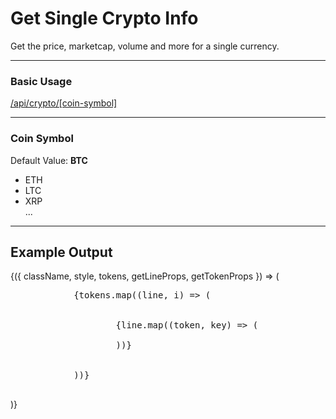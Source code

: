 

<div style={{marginLeft:"0",width:"70vw"}}>
<h1>Get Single Crypto Info</h1>
<p>Get the price, marketcap, volume and more for a single currency.</p>
<hr/>
<h3>Basic Usage</h3>
<Callout emoji="👾">
	<a
		href="https://finance.selcukguler.com/api/crypto/btc"
		target="_blank">
		/api/crypto/[coin-symbol]
	</a>
</Callout>
<hr/>
<h3>Coin Symbol</h3>
<p>Default Value: <strong>BTC</strong></p>
<ul>
	<li>
		ETH
	</li>
	<li>
		LTC
	</li>
	<li>
		XRP
	</li>
	<span>...</span>
</ul>
<hr/>
<h2>Example Output</h2>
<div>
<Highlight {...defaultProps} code={singleCrypto} language="json">
	{({ className, style, tokens, getLineProps, getTokenProps }) => (
		<pre className={className} style={style}>
			{tokens.map((line, i) => (
				<div {...getLineProps({ line, key: i })}>
					{line.map((token, key) => (
						<span {...getTokenProps({ token, key })} />
					))}
				</div>
			))}
		</pre>
	)}
</Highlight>
</div>

</div>
